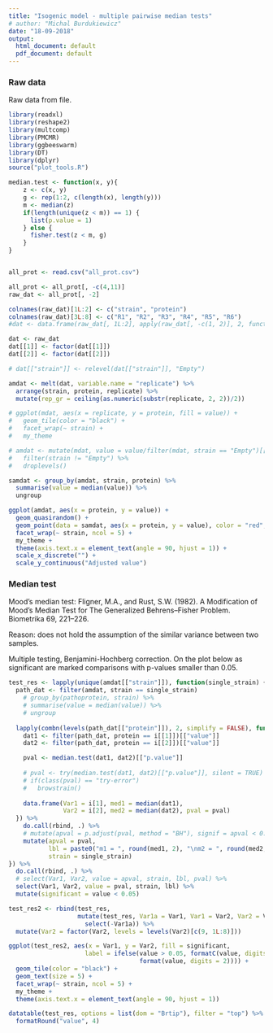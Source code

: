 ```yaml
---
title: "Isogenic model - multiple pairwise median tests"
# author: "Michal Burdukiewicz"
date: "18-09-2018"
output:
  html_document: default
  pdf_document: default
---
```


### Raw data 

Raw data from file.

```r
library(readxl)
library(reshape2)
library(multcomp)
library(PMCMR)
library(ggbeeswarm)
library(DT)
library(dplyr)
source("plot_tools.R")

median.test <- function(x, y){
    z <- c(x, y)
    g <- rep(1:2, c(length(x), length(y)))
    m <- median(z)
    if(length(unique(z < m)) == 1) {
      list(p.value = 1)
    } else {
      fisher.test(z < m, g)
    }
}


all_prot <- read.csv("all_prot.csv")

all_prot <- all_prot[, -c(4,11)]
raw_dat <- all_prot[, -2]

colnames(raw_dat)[1L:2] <- c("strain", "protein")
colnames(raw_dat)[3L:8] <- c("R1", "R2", "R3", "R4", "R5", "R6")
#dat <- data.frame(raw_dat[, 1L:2], apply(raw_dat[, -c(1, 2)], 2, function(i) i/max(i)))

dat <- raw_dat
dat[[1]] <- factor(dat[[1]])
dat[[2]] <- factor(dat[[2]])

# dat[["strain"]] <- relevel(dat[["strain"]], "Empty")

amdat <- melt(dat, variable.name = "replicate") %>% 
  arrange(strain, protein, replicate) %>% 
  mutate(rep_gr = ceiling(as.numeric(substr(replicate, 2, 2))/2))

# ggplot(mdat, aes(x = replicate, y = protein, fill = value)) +
#   geom_tile(color = "black") +
#   facet_wrap(~ strain) +
#   my_theme

# amdat <- mutate(mdat, value = value/filter(mdat, strain == "Empty")[["value"]]) %>%
#   filter(strain != "Empty") %>%
#   droplevels()

samdat <- group_by(amdat, strain, protein) %>% 
  summarise(value = median(value)) %>% 
  ungroup

ggplot(amdat, aes(x = protein, y = value)) +
  geom_quasirandom() +
  geom_point(data = samdat, aes(x = protein, y = value), color = "red", size = 2, alpha = 0.5) +
  facet_wrap(~ strain, ncol = 5) + 
  my_theme + 
  theme(axis.text.x = element_text(angle = 90, hjust = 1)) +
  scale_x_discrete("") +
  scale_y_continuous("Adjusted value")
```

### Median test

Mood's median test: Fligner, M.A., and Rust, S.W. (1982). A Modification of Mood’s Median Test for The Generalized Behrens--Fisher Problem. Biometrika 69, 221–226.

Reason: does not hold the assumption of the similar variance between two samples.

Multiple testing, Benjamini-Hochberg correction. On the plot below as significant are marked comparisons with p-values smaller than 0.05.

```r
test_res <- lapply(unique(amdat[["strain"]]), function(single_strain) {
  path_dat <- filter(amdat, strain == single_strain)
    # group_by(pathoprotein, strain) %>%
    # summarise(value = median(value)) %>% 
    # ungroup
  
  lapply(combn(levels(path_dat[["protein"]]), 2, simplify = FALSE), function(i) {
    dat1 <- filter(path_dat, protein == i[[1]])[["value"]]
    dat2 <- filter(path_dat, protein == i[[2]])[["value"]]

    pval <- median.test(dat1, dat2)[["p.value"]]
        
    # pval <- try(median.test(dat1, dat2)[["p.value"]], silent = TRUE)
    # if(class(pval) == "try-error")
    #   browstrain()
    
    data.frame(Var1 = i[1], med1 = median(dat1), 
               Var2 = i[2], med2 = median(dat2), pval = pval)
  }) %>%
    do.call(rbind, .) %>% 
    # mutate(apval = p.adjust(pval, method = "BH"), signif = apval < 0.05,
    mutate(apval = pval,
           lbl = paste0("m1 = ", round(med1, 2), "\nm2 = ", round(med2, 2)),
           strain = single_strain)
}) %>% 
  do.call(rbind, .) %>% 
  # select(Var1, Var2, value = apval, strain, lbl, pval) %>% 
  select(Var1, Var2, value = pval, strain, lbl) %>% 
  mutate(significant = value < 0.05)

test_res2 <- rbind(test_res,
                   mutate(test_res, Var1a = Var1, Var1 = Var2, Var2 = Var1a) %>% 
                     select(-Var1a)) %>% 
  mutate(Var2 = factor(Var2, levels = levels(Var2)[c(9, 1L:8)]))

ggplot(test_res2, aes(x = Var1, y = Var2, fill = significant, 
                     label = ifelse(value > 0.05, formatC(value, digits = 2, format = "f"),
                                    format(value, digits = 2)))) +
  geom_tile(color = "black") +
  geom_text(size = 5) +
  facet_wrap(~ strain, ncol = 5) + 
  my_theme + 
  theme(axis.text.x = element_text(angle = 90, hjust = 1))

```

```r
datatable(test_res, options = list(dom = "Brtip"), filter = "top") %>% 
  formatRound("value", 4)
```


